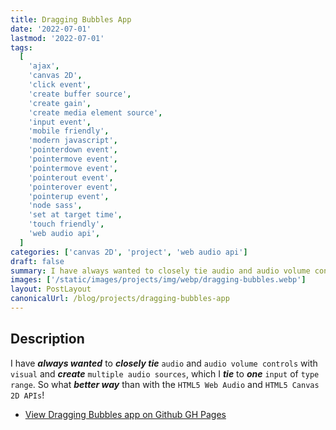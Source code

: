 ```yaml
---
title: Dragging Bubbles App
date: '2022-07-01'
lastmod: '2022-07-01'
tags:
  [
    'ajax',
    'canvas 2D',
    'click event',
    'create buffer source',
    'create gain',
    'create media element source',
    'input event',
    'mobile friendly',
    'modern javascript',
    'pointerdown event',
    'pointermove event',
    'pointermove event',
    'pointerout event',
    'pointerover event',
    'pointerup event',
    'node sass',
    'set at target time',
    'touch friendly',
    'web audio api',
  ]
categories: ['canvas 2D', 'project', 'web audio api']
draft: false
summary: I have always wanted to closely tie audio and audio volume controls with visual and create multiple audio sources, which I tie to one input of type range. So what better way than with the HTML5 Web Audio and HTML5 Canvas 2D APIs!
images: ['/static/images/projects/img/webp/dragging-bubbles.webp']
layout: PostLayout
canonicalUrl: /blog/projects/dragging-bubbles-app
---
```


## Description

I have **_always wanted_** to **_closely tie_** `audio` and `audio volume controls` with `visual` and **_create_** `multiple audio sources`, which I **_tie_** to **_one_** `input` of `type range`. So what **_better way_** than with the `HTML5 Web Audio` and `HTML5 Canvas 2D APIs`!

- [View Dragging Bubbles app on Github GH Pages](https://interglobalmedia.github.io/dragging-bubbles/)
